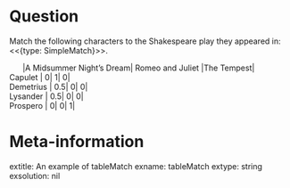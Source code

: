 Question
========
Match the following characters to the Shakespeare play they appeared in: <<{type: SimpleMatch}>>. 

|       |A Midsummer Night's Dream|  Romeo and Juliet |The Tempest|
| Capulet |  0| 1| 0|
| Demetrius |  0.5| 0| 0|
| Lysander |  0.5| 0| 0|
| Prospero |  0| 0| 1|

Meta-information
================
extitle: An example of tableMatch 
exname: tableMatch
extype: string
exsolution: nil


